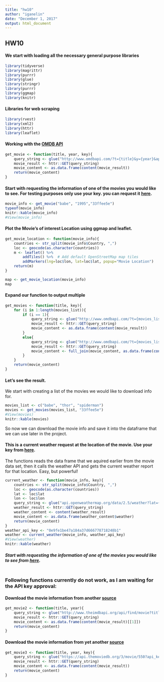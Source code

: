 ```yaml
---
title: "hw10"
author: "iganelin"
date: "December 1, 2017"
output: html_document
---
```

## HW10


#### We start with loading all the necessary general purpose libraries

```r
library(tidyverse)
library(magrittr)
library(purrr)
library(glue)
library(stringr)
library(purrr)
library(ggmap)
library(knitr)
```

#### Libraries for web scraping

```r
library(rvest)
library(xml2)
library(httr)
library(leaflet)
```
#### Working with the [OMDB API](https://www.omdbapi.com)

```r
get_movie <- function(title, year, key){
	query_string <- glue("http://www.omdbapi.com/?t={title}&y={year}&apikey={key}")
	movie_result <- httr::GET(query_string)
	movie_content <- as.data.frame(content(movie_result))
	return(movie_content)
}
```

#### Start with requesting the information of one of the movies you would like to see. For testing purposes only use your key. you can request it [here](https://www.omdbapi.com/apikey.aspx).

```r
movie_info <- get_movie("babe", "1995","33ffee5e")
typeof(movie_info)
knitr::kable(movie_info)
#View(movie_info)
```

#### Plot the Movie's of interest Location using ggmap and leaflet.

```r
get_movie_location <- function(movie_info){
	countries <- str_split(movie_info$Country, ",")
	loc <- geocode(as.character(countries))
	m <- leaflet() %>%
  		addTiles() %>%  # Add default OpenStreetMap map tiles
  		addMarkers(lng=loc$lon, lat=loc$lat, popup="Movie Location")
	return(m)
}

map <- get_movie_location(movie_info)
map
```

#### Expand our function to output multiple

```r
get_movies <- function(title, key){
	for (i in 1:length(movies_list)){
		if (i == 1){
			query_string <- glue("http://www.omdbapi.com/?t={movies_list[i]}&apikey={key}")
			movie_result <- httr::GET(query_string)
			movie_content <- as.data.frame(content(movie_result))
		}
		else{
			query_string <- glue("http://www.omdbapi.com/?t={movies_list[i]}&apikey={key}")
			movie_result <- httr::GET(query_string)
			movie_content <- full_join(movie_content, as.data.frame(content(movie_result)), by = colnames(as.data.frame(content(movie_result))))
		}
	}
	return(movie_content)
}
```

#### Let's see the result.
We start with creating a list of the movies we would like to download info for.

```r
movies_list <- c("babe", "thor", "spiderman")
movies <- get_movies(movies_list, "33ffee5e")
#View(movies)
knitr::kable(movies)
```
So now we can download the movie info and save it into the dataframe that we can use later in the project.



#### This is a current weather request at the location of the movie. Use your key from [here](https://openweathermap.org/api).
The functions reads the data frame that we aquired earlier from the movie data set, then it calls the weather API and gets the current weather report for that location.
Easy, but powerful!

```r
current_weather <- function(movie_info, key){
	countries <- str_split(movie_info$Country, ",")
	loc <- geocode(as.character(countries))
	lat <- loc$lat
	lon <- loc$lon
	query_string <- glue("api.openweathermap.org/data/2.5/weather?lat={lat}&lon={lon}&appid={key}")
	weather_result <- httr::GET(query_string)
	weather_content <- content(weather_result)
	movie_content <- as.data.frame(weather_content$weather)
	return(movie_content)
}
weather_api_key <- "0e9fe1be47a184a37d666778718248b1"
weather <- current_weather(movie_info, weather_api_key)
#View(weather)
knitr::kable(weather)
```

##### Start with requesting the information of one of the movies you would like to see from [here](https://www.theimdbapi.org/).

```r

```


### Following functions currently do not work, as I am waiting for the API key approval:

#### Download the movie information from another [source](https://www.theimdbapi.org/) 
```r
get_movie2 <- function(title, year){
	query_string <- glue("http://www.theimdbapi.org/api/find/movie?title={title}&year={year}")
	movie_result <- httr::GET(query_string)
	movie_content <- as.data.frame(content(movie_result)[[1]])
	return(movie_content)
}
```

#### Download the movie information from yet another [source](https://www.themoviedb.org) 
```r
get_movie3 <- function(title, year, key){
	query_string <- glue("https://api.themoviedb.org/3/movie/550?api_key={key}")
	movie_result <- httr::GET(query_string)
	movie_content <- as.data.frame(content(movie_result))
	return(movie_content)
}
```